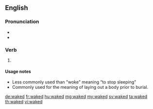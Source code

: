 ==English==

===Pronunciation===
* {{IPA|/ˈweɪkt/|lang=en}}
* {{audio|En-us-waked.ogg|Audio (US)|lang=en}}

===Verb===
{{head|en|verb form}}

# {{en-past of|wake}}

====Usage notes====
* Less commonly used than "woke" meaning “to stop sleeping”
* Commonly used for the meaning of laying out a body prior to burial.

[[de:waked]]
[[fr:waked]]
[[hu:waked]]
[[mg:waked]]
[[my:waked]]
[[sv:waked]]
[[ta:waked]]
[[th:waked]]
[[vi:waked]]